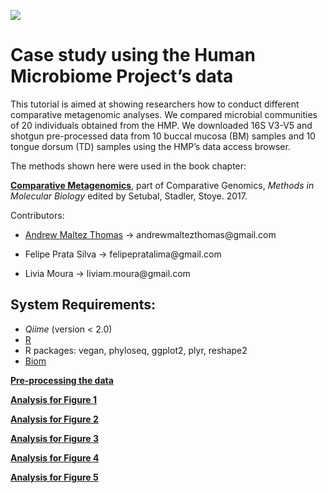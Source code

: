 ![](LBI-header-grande.png)

# Case study using the Human Microbiome Project's data
This tutorial is aimed at showing researchers how to conduct different comparative metagenomic analyses. We compared microbial communities of 20 individuals obtained from the HMP. We downloaded 16S V3-V5 and shotgun pre-processed data from 10 buccal mucosa (BM) samples and 10 tongue dorsum (TD) samples using the HMP's data access browser.

The methods shown here were used in the book chapter:

[**Comparative Metagenomics**](https://link.springer.com/protocol/10.1007%2F978-1-4939-7463-4_8), part of Comparative Genomics, _Methods in Molecular Biology_ edited by Setubal, Stadler, Stoye. 2017.

Contributors:

* [Andrew Maltez Thomas](http://andrewmaltezthomas.wordpress.com) -> andrewmaltezthomas@gmail.com

* Felipe Prata Silva -> felipepratalima@gmail.com

* Livia Moura -> liviam.moura@gmail.com

## System Requirements:
* _Qiime_ (version < 2.0)
* [R](https://www.r-project.org) 
* R packages: vegan, phyloseq, ggplot2, plyr, reshape2
* [Biom](http://biom-format.org/index.html)

[**Pre-processing the data**](https://github.com/andrewmaltezthomas/comparativemetagenomics/blob/master/preprocess.rmd)

[**Analysis for Figure 1**](https://github.com/andrewmaltezthomas/comparativemetagenomics/blob/master/figure1.Rmd)

[**Analysis for Figure 2**](https://github.com/andrewmaltezthomas/comparativemetagenomics/blob/master/figure2.Rmd)

[**Analysis for Figure 3**](https://github.com/andrewmaltezthomas/comparativemetagenomics/blob/master/figure3.Rmd)

[**Analysis for Figure 4**](https://github.com/andrewmaltezthomas/comparativemetagenomics/blob/master/figure4.Rmd)

[**Analysis for Figure 5**](https://github.com/andrewmaltezthomas/comparativemetagenomics/blob/master/figure5.Rmd)
